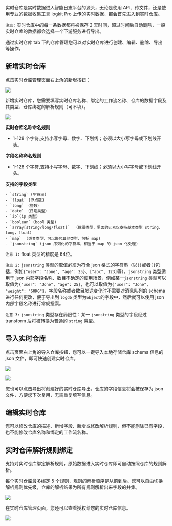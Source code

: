实时仓库是实时数据进入智能日志平台的源头，无论是使用 API、传文件，还是使用专业的数据收集工具 logkit Pro 上传的实时数据，都会首先进入到实时仓库。

`注意：`实时仓库中的每一条数据都将被保存 2 天时间，超过时间后自动删除，一般实时仓库的数据都会选择一个下游服务进行导出。

通过实时仓库 tab 下的仓库管理您可以对实时仓库进行创建、编辑、删除、导出等操作。

## **新增实时仓库**

点击实时仓库管理页面右上角的新增按钮：

![](http://p9hhpzcmq.bkt.clouddn.com/realtime_repo.png)

新增实时仓库，您需要填写实时仓库名称、绑定的工作流名称、仓库的数据字段及其类型、仓库绑定的解析规则（可不填）。

![](http://p9hhpzcmq.bkt.clouddn.com/realtime_repo/create.png)

**实时仓库名称命名规则**

* 1-128 个字符,支持小写字母、数字、下划线；必须以大小写字母或下划线开头。

**字段名称命名规则**

* 1-128 个字符,支持小写字母、数字、下划线；必须以大小写字母或下划线开头。

**支持的字段类型**

	- `string` (字符串)
	- `float` (浮点数)
	- `long` （整数）
	- `date` （日期类型）
	- `ip`(ip 类型)
	- `boolean` (bool 类型)
	- `array[string/long/float]`  （数组类型，里面的元素仅支持基本类型 string，long，float）
	- `map`  (嵌套类型，可以嵌套其他类型，包括 map)
	- `jsonstring` (json 序列化的字符串，相当于 map 的 json 化处理)

`注意 1:` float 类型的精度是 64位。

`注意 2:` `jsonstring` 类型的取值必须为符合 json 格式的字符串（以`{}`或者`[]`包括，例如`{"user": "Jone", "age": 25}`、`["abc", 123]`等）。`jsonstring` 类型适用于 json 内部字段名称、数目不确定的使用场景，例如某一`jsonstring` 类型可以取值为`{"user": "Jone", "age": 25}`，也可以取值为`{"user": "Jone", "weight": "60KG"}`，字段名称或者数目发送变化时不需要对消息队列的 schema 进行任何更改，便于导出到 `logdb` 类型为`object`的字段中，然后就可以使用 json 内部字段名称进行常规搜索。

`注意 3:` `jsonstring` 类型存在局限性：某一 `jsonstring` 类型的字段经过 transform 后将被转换为普通的 `string` 类型。

## **导入实时仓库**

点击页面右上角的导入仓库按钮，您可以一键导入本地存储仓库 schema 信息的 json 文件，即可快速创建实时仓库。

![](https://pandora-kibana.qiniu.com/repo/import.png)

![](https://pandora-kibana.qiniu.com/repo/import1.png)

您也可以点击导出将创建好的实时仓库导出，仓库的字段信息将会被保存为 json 文件，方便您下次复用，无需重复填写信息。

## **编辑实时仓库**

您可以修改仓库的描述、新增字段、新增或修改解析规则，但不能删除已有字段，也不能修改仓库名称和绑定的工作流名称。

## **实时仓库解析规则绑定**

支持对实时仓库绑定解析规则，原始数据进入实时仓库即可自动按照仓库的规则解析。

每个实时仓库最多绑定 5 个规则，规则的解析顺序是从前到后。您可以自由切换解析规则优先级，仓库的解析结果为所有规则解析出来字段的并集。

![](https://pandora-kibana.qiniu.com/repo/rule.png)

在实时仓库管理页面，您还可以查看授权给您的实时仓库信息。

![](https://pandora-kibana.qiniu.com/repo/real_autorization.png)